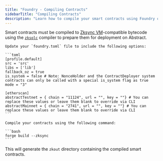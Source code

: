 ```yaml
---
title: "Foundry - Compiling Contracts"
sidebarTitle: "Compiling Contracts"
description: "Learn how to compile your smart contracts using Foundry on Abstract."
---
```


Smart contracts must be compiled to [Zksync VM](https://docs.zksync.io/zksync-protocol/vm)-compatible bytecode using the [`zksolc`](https://matter-labs.github.io/era-compiler-solidity/latest/) compiler to prepare them for deployment on Abstract.

<Steps>

  <Step title="Configure foundry.toml">

    Update your `foundry.toml` file to include the following options:

    ```toml
    [profile.default]
    src = 'src'
    libs = ['lib']
    fallback_oz = true
    is_system = false # Note: NonceHolder and the ContractDeployer system contracts can only be called with a special is_system flag as true
    mode = "3"

    [etherscan]
    abstractTestnet = { chain = "11124", url = "", key = ""} # You can replace these values or leave them blank to override via CLI
    abstractMainnet = { chain = "2741", url = "", key = ""} # You can replace these values or leave them blank to override via CLI
    ```

  </Step>

  <Step title="Compile contracts">

    Compile your contracts using the following command:

    ```bash
    forge build --zksync
    ```

This will generate the `zkout` directory containing the compiled smart contracts.

  </Step>

</Steps>
